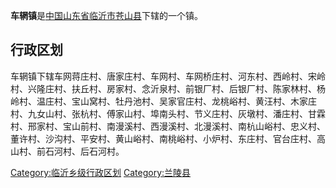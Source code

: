'''车辋镇'''是[[中华人民共和国|中国]][[山东省|山东省]][[临沂市|临沂市]][[苍山县|苍山县]]下辖的一个镇。

== 行政区划 ==

车辋镇下辖车网蒋庄村、唐家庄村、车网村、车网桥庄村、河东村、西岭村、宋岭村、兴隆庄村、扶丘村、房家村、念沂泉村、前银厂村、后银厂村、陈家林村、杨岭村、温庄村、宝山窝村、牡丹池村、吴家官庄村、龙桃峪村、黄汪村、木家庄村、九女山村、张杭村、傅家山村、埠南头村、节义庄村、灰墩村、潘庄村、甘霖村、邢家村、宝山前村、南漫溪村、西漫溪村、北漫溪村、南杭山峪村、忠义村、董许村、沙沟村、平安村、黄山峪村、南桃峪村、小炉村、东庄村、官台庄村、高山村、前石河村、后石河村。

{{山东小作品}}
{{苍山县行政区划}}

[[Category:临沂乡级行政区划|Category:临沂乡级行政区划]]
[[Category:兰陵县|Category:兰陵县]]